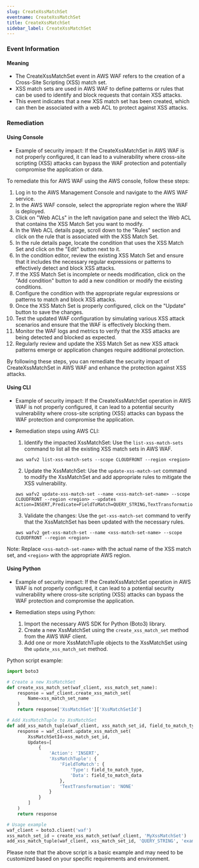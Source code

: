 ```yaml
--- 
slug: CreateXssMatchSet
eventname: CreateXssMatchSet
title: CreateXssMatchSet
sidebar_label: CreateXssMatchSet
---
```

                       
### Event Information

#### Meaning

- The CreateXssMatchSet event in AWS WAF refers to the creation of a Cross-Site Scripting (XSS) match set. 
- XSS match sets are used in AWS WAF to define patterns or rules that can be used to identify and block requests that contain XSS attacks. 
- This event indicates that a new XSS match set has been created, which can then be associated with a web ACL to protect against XSS attacks.

### Remediation

#### Using Console

- Example of security impact: If the CreateXssMatchSet in AWS WAF is not properly configured, it can lead to a vulnerability where cross-site scripting (XSS) attacks can bypass the WAF protection and potentially compromise the application or data.

To remediate this for AWS WAF using the AWS console, follow these steps:

1. Log in to the AWS Management Console and navigate to the AWS WAF service.
2. In the AWS WAF console, select the appropriate region where the WAF is deployed.
3. Click on "Web ACLs" in the left navigation pane and select the Web ACL that contains the XSS Match Set you want to modify.
4. In the Web ACL details page, scroll down to the "Rules" section and click on the rule that is associated with the XSS Match Set.
5. In the rule details page, locate the condition that uses the XSS Match Set and click on the "Edit" button next to it.
6. In the condition editor, review the existing XSS Match Set and ensure that it includes the necessary regular expressions or patterns to effectively detect and block XSS attacks.
7. If the XSS Match Set is incomplete or needs modification, click on the "Add condition" button to add a new condition or modify the existing conditions.
8. Configure the condition with the appropriate regular expressions or patterns to match and block XSS attacks.
9. Once the XSS Match Set is properly configured, click on the "Update" button to save the changes.
10. Test the updated WAF configuration by simulating various XSS attack scenarios and ensure that the WAF is effectively blocking them.
11. Monitor the WAF logs and metrics to verify that the XSS attacks are being detected and blocked as expected.
12. Regularly review and update the XSS Match Set as new XSS attack patterns emerge or application changes require additional protection.

By following these steps, you can remediate the security impact of CreateXssMatchSet in AWS WAF and enhance the protection against XSS attacks.

#### Using CLI

- Example of security impact: If the CreateXssMatchSet operation in AWS WAF is not properly configured, it can lead to a potential security vulnerability where cross-site scripting (XSS) attacks can bypass the WAF protection and compromise the application.

- Remediation steps using AWS CLI:
  1. Identify the impacted XssMatchSet: Use the `list-xss-match-sets` command to list all the existing XSS match sets in AWS WAF.
  ```
  aws wafv2 list-xss-match-sets --scope CLOUDFRONT --region <region>
  ```

  2. Update the XssMatchSet: Use the `update-xss-match-set` command to modify the XssMatchSet and add appropriate rules to mitigate the XSS vulnerability.
  ```
  aws wafv2 update-xss-match-set --name <xss-match-set-name> --scope CLOUDFRONT --region <region> --updates Action=INSERT,Predicate=FieldToMatch=QUERY_STRING,TextTransformation=HTML_ENTITY_DECODE,Text="example.com"
  ```

  3. Validate the changes: Use the `get-xss-match-set` command to verify that the XssMatchSet has been updated with the necessary rules.
  ```
  aws wafv2 get-xss-match-set --name <xss-match-set-name> --scope CLOUDFRONT --region <region>
  ```

Note: Replace `<xss-match-set-name>` with the actual name of the XSS match set, and `<region>` with the appropriate AWS region.

#### Using Python

- Example of security impact: If the CreateXssMatchSet operation in AWS WAF is not properly configured, it can lead to a potential security vulnerability where cross-site scripting (XSS) attacks can bypass the WAF protection and compromise the application.

- Remediation steps using Python:
  1. Import the necessary AWS SDK for Python (Boto3) library.
  2. Create a new XssMatchSet using the `create_xss_match_set` method from the AWS WAF client.
  3. Add one or more XssMatchTuple objects to the XssMatchSet using the `update_xss_match_set` method.

Python script example:
```python
import boto3

# Create a new XssMatchSet
def create_xss_match_set(waf_client, xss_match_set_name):
    response = waf_client.create_xss_match_set(
        Name=xss_match_set_name
    )
    return response['XssMatchSet']['XssMatchSetId']

# Add XssMatchTuple to XssMatchSet
def add_xss_match_tuple(waf_client, xss_match_set_id, field_to_match_type, field_to_match_data):
    response = waf_client.update_xss_match_set(
        XssMatchSetId=xss_match_set_id,
        Updates=[
            {
                'Action': 'INSERT',
                'XssMatchTuple': {
                    'FieldToMatch': {
                        'Type': field_to_match_type,
                        'Data': field_to_match_data
                    },
                    'TextTransformation': 'NONE'
                }
            }
        ]
    )
    return response

# Usage example
waf_client = boto3.client('waf')
xss_match_set_id = create_xss_match_set(waf_client, 'MyXssMatchSet')
add_xss_match_tuple(waf_client, xss_match_set_id, 'QUERY_STRING', 'example')
```

Please note that the above script is a basic example and may need to be customized based on your specific requirements and environment.


 